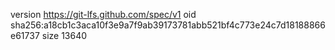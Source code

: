 version https://git-lfs.github.com/spec/v1
oid sha256:a18cb1c3aca10f3e9a7f9ab39173781abb521bf4c773e24c7d18188866e61737
size 13640
